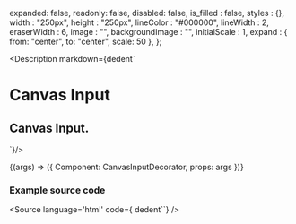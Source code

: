 
  expanded: false,
  readonly: false,
  disabled: false,
  is_filled : false,
  styles : {},
  width : "250px",
  height : "250px",
  lineColor : "#000000",
  lineWidth : 2,
  eraserWidth : 6,
  image : "",
  backgroundImage : "",
  initialScale : 1,
  expand : { from: "center", to: "center", scale: 50 },
};


<Version />

<Meta
  title="Canvas/Canvas Input"
  component={CanvasInput}
  args={args}
/>

<Description markdown={dedent`
# Canvas Input
## Canvas Input.
`}/>

<Canvas>
  <Story
  name="Canvas Input"
  args={args}
  >
  {(args) => ({
    Component: CanvasInputDecorator,
    props: args
  })}
  </Story>
</Canvas>

<ArgsTable story="Canvas Input" />

### Example source code
<Source
  language='html'
  code={ dedent``}
/>
